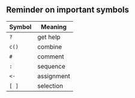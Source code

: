 ## Reminder on important symbols

| Symbol  | Meaning    |
| ------- | ---------  |
| `?`     | get help   |
| `c()`   | combine    |
| `#`     | comment    |
| `:`     | sequence   |
| `<-`    | assignment |
| `[ ]`   | selection  |
